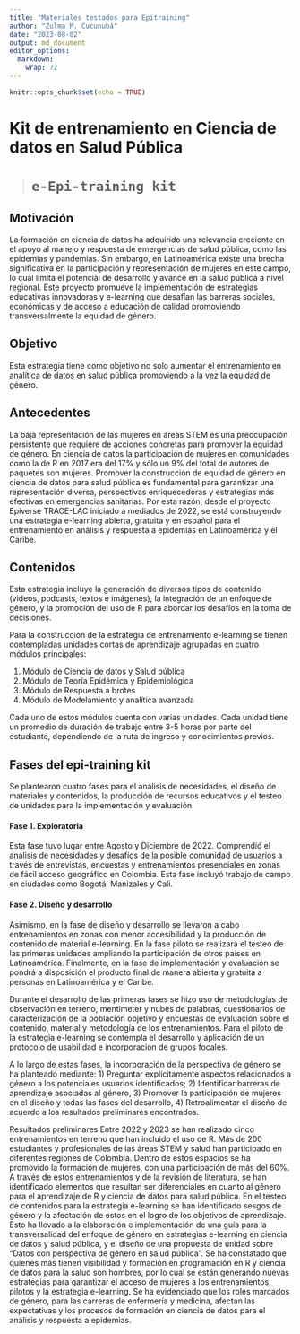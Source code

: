 ```yaml
---
title: "Materiales testados para Epitraining"
author: "Zulma M. Cucunubá"
date: "2023-08-02"
output: md_document
editor_options: 
  markdown: 
    wrap: 72
---
```


```r
knitr::opts_chunk$set(echo = TRUE)
```

# **Kit de entrenamiento en Ciencia de datos en Salud Pública**

> # `e-Epi-training kit`

## **Motivación**

La formación en ciencia de datos ha adquirido una relevancia creciente
en el apoyo al manejo y respuesta de emergencias de salud pública, como
las epidemias y pandemias. Sin embargo, en Latinoamérica existe una
brecha significativa en la participación y representación de mujeres en
este campo, lo cual limita el potencial de desarrollo y avance en la
salud pública a nivel regional. Este proyecto promueve la implementación
de estrategias educativas innovadoras y e-learning que desafían las
barreras sociales, económicas y de acceso a educación de calidad
promoviendo transversalmente la equidad de género.

## **Objetivo**

Esta estrategia tiene como objetivo no solo aumentar el entrenamiento en
analítica de datos en salud pública promoviendo a la vez la equidad de
género.

## **Antecedentes**

La baja representación de las mujeres en áreas STEM es una preocupación
persistente que requiere de acciones concretas para promover la equidad
de género. En ciencia de datos la participación de mujeres en
comunidades como la de R en 2017 era del 17% y sólo un 9% del total de
autores de paquetes son mujeres. Promover la construcción de equidad de
género en ciencia de datos para salud pública es fundamental para
garantizar una representación diversa, perspectivas enriquecedoras y
estrategias más efectivas en emergencias sanitarias. Por esta razón,
desde el proyecto Epiverse TRACE-LAC iniciado a mediados de 2022, se
está construyendo una estrategia e-learning abierta, gratuita y en
español para el entrenamiento en análisis y respuesta a epidemias en
Latinoamérica y el Caribe.

## **Contenidos**

Esta estrategia incluye la generación de diversos tipos de contenido
(videos, podcasts, textos e imágenes), la integración de un enfoque de
género, y la promoción del uso de R para abordar los desafíos en la toma
de decisiones.

Para la construcción de la estrategia de entrenamiento e-learning se
tienen contempladas unidades cortas de aprendizaje agrupadas en cuatro
módulos principales:

1.  Módulo de Ciencia de datos y Salud pública
2.  Módulo de Teoría Epidémica y Epidemiológica
3.  Módulo de Respuesta a brotes
4.  Módulo de Modelamiento y analítica avanzada

Cada uno de estos módulos cuenta con varias unidades. Cada unidad tiene
un promedio de duración de trabajo entre 3-5 horas por parte del
estudiante, dependiendo de la ruta de ingreso y conocimientos previos.

## Fases del epi-training kit

Se plantearon cuatro fases para el análisis de necesidades, el diseño de
materiales y contenidos, la producción de recursos educativos y el
testeo de unidades para la implementación y evaluación.

#### **Fase 1. Exploratoria**

Esta fase tuvo lugar entre Agosto y Diciembre de 2022. Comprendió el
análisis de necesidades y desafíos de la posible comunidad de usuarios a
través de entrevistas, encuestas y entrenamientos presenciales en zonas
de fácil acceso geográfico en Colombia. Esta fase incluyó trabajo de
campo en ciudades como Bogotá, Manizales y Cali.

#### **Fase 2. Diseño y desarrollo**

Asimismo, en la fase de diseño y desarrollo se llevaron a cabo
entrenamientos en zonas con menor accesibilidad y la producción de
contenido de material e-learning. En la fase piloto se realizará el
testeo de las primeras unidades ampliando la participación de otros
países en Latinoamérica. Finalmente, en la fase de implementación y
evaluación se pondrá a disposición el producto final de manera abierta y
gratuita a personas en Latinoamérica y el Caribe.

Durante el desarrollo de las primeras fases se hizo uso de metodologías
de observación en terreno, mentimeter y nubes de palabras, cuestionarios
de caracterización de la población objetivo y encuestas de evaluación
sobre el contenido, material y metodología de los entrenamientos. Para
el piloto de la estrategia e-learning se contempla el desarrollo y
aplicación de un protocolo de usabilidad e incorporación de grupos
focales.

A lo largo de estas fases, la incorporación de la perspectiva de género
se ha planteado mediante: 1) Preguntar explícitamente aspectos
relacionados a género a los potenciales usuarios identificados; 2)
Identificar barreras de aprendizaje asociadas al género, 3) Promover la
participación de mujeres en el diseño y todas las fases del desarrollo,
4) Retroalimentar el diseño de acuerdo a los resultados preliminares
encontrados.

Resultados preliminares Entre 2022 y 2023 se han realizado cinco
entrenamientos en terreno que han incluido el uso de R. Más de 200
estudiantes y profesionales de las áreas STEM y salud han participado en
diferentes regiones de Colombia. Dentro de estos espacios se ha
promovido la formación de mujeres, con una participación de más del 60%.
A través de estos entrenamientos y de la revisión de literatura, se han
identificado elementos que resultan ser diferenciales en cuanto al
género para el aprendizaje de R y ciencia de datos para salud pública.
En el testeo de contenidos para la estrategia e-learning se han
identificado sesgos de género y la afectación de estos en el logro de
los objetivos de aprendizaje. Esto ha llevado a la elaboración e
implementación de una guía para la transversalidad del enfoque de género
en estrategias e-learning en ciencia de datos y salud pública, y el
diseño de una propuesta de unidad sobre "Datos con perspectiva de género
en salud pública". Se ha constatado que quienes más tienen visibilidad y
formación en programación en R y ciencia de datos para la salud son
hombres, por lo cual se están generando nuevas estrategias para
garantizar el acceso de mujeres a los entrenamientos, pilotos y la
estrategia e-learning. Se ha evidenciado que los roles marcados de
género, para las carreras de enfermería y medicina, afectan las
expectativas y los procesos de formación en ciencia de datos para el
análisis y respuesta a epidemias.
